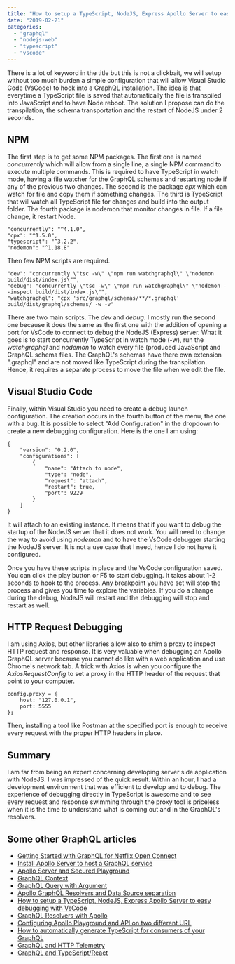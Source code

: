 ```yaml
---
title: "How to setup a TypeScript, NodeJS, Express Apollo Server to easy debugging with VsCode"
date: "2019-02-21"
categories: 
  - "graphql"
  - "nodejs-web"
  - "typescript"
  - "vscode"
---
```


There is a lot of keyword in the title but this is not a clickbait, we will setup without too much burden a simple configuration that will allow Visual Studio Code (VsCode) to hook into a GraphQL installation. The idea is that everytime a TypeScript file is saved that automatically the file is transpiled into JavaScript and to have Node reboot. The solution I propose can do the transpilation, the schema transportation and the restart of NodeJS under 2 seconds.

## NPM

The first step is to get some NPM packages. The first one is named _concurrently_ which will allow from a single line, a single NPM command to execute multiple commands. This is required to have TypeScript in watch mode, having a file watcher for the GraphQL schemas and restarting node if any of the previous two changes. The second is the package _cpx_ which can watch for file and copy them if something changes. The third is TypeScript that will watch all TypeScript file for changes and build into the output folder. The fourth package is nodemon that monitor changes in file. If a file change, it restart Node.

```
"concurrently": "^4.1.0",
"cpx": "^1.5.0",
"typescript": "^3.2.2",
"nodemon": "^1.18.8"
```

Then few NPM scripts are required.

```
"dev": "concurrently \"tsc -w\" \"npm run watchgraphql\" \"nodemon build/dist/index.js\"",
"debug": "concurrently \"tsc -w\" \"npm run watchgraphql\" \"nodemon --inspect build/dist/index.js\"",
"watchgraphql": "cpx 'src/graphql/schemas/**/*.graphql' build/dist/graphql/schemas/ -w -v"
```

There are two main scripts. The _dev_ and _debug_. I mostly run the second one because it does the same as the first one with the addition of opening a port for VsCode to connect to debug the NodeJS (Express) server. What it goes is to start concurrently TypeScript in watch mode (-w), run the _watchgraphql_ and _nodemon_ to watch every file (produced JavaScript and GraphQL schema files. The GraphQL's schemas have there own extension ".graphql" and are not moved like TypeScript during the transpilation. Hence, it requires a separate process to move the file when we edit the file.

## Visual Studio Code

Finally, within Visual Studio you need to create a debug launch configuration. The creation occurs in the fourth button of the menu, the one with a bug. It is possible to select "Add Configuration" in the dropdown to create a new debugging configuration. Here is the one I am using:

```
{
    "version": "0.2.0",
    "configurations": [
        {
            "name": "Attach to node",
            "type": "node",
            "request": "attach",
            "restart": true,
            "port": 9229
        }
    ]
}
```

It will attach to an existing instance. It means that if you want to debug the startup of the NodeJS server that it does not work. You will need to change the way to avoid using _nodemon_ and to have the VsCode debugger starting the NodeJS server. It is not a use case that I need, hence I do not have it configured.

Once you have these scripts in place and the VsCode configuration saved. You can click the play button or F5 to start debugging. It takes about 1-2 seconds to hook to the process. Any breakpoint you have set will stop the process and gives you time to explore the variables. If you do a change during the debug, NodeJS will restart and the debugging will stop and restart as well.

## HTTP Request Debugging

I am using Axios, but other libraries allow also to shim a proxy to inspect HTTP request and response. It is very valuable when debugging an Apollo GraphQL server because you cannot do like with a web application and use Chrome's network tab. A trick with Axios is when you configure the _AxiosRequestConfig_ to set a proxy in the HTTP header of the request that point to your computer.
```
config.proxy = {
    host: "127.0.0.1",
    port: 5555
};
```
Then, installing a tool like Postman at the specified port is enough to receive every request with the proper HTTP headers in place.

## Summary

I am far from being an expert concerning developing server side application with NodeJS. I was impressed of the quick result. Within an hour, I had a development environment that was efficient to develop and to debug. The experience of debugging directly in TypeScript is awesome and to see every request and response swimming through the proxy tool is priceless when it is the time to understand what is coming out and in the GraphQL's resolvers.

## Some other GraphQL articles

- [Getting Started with GraphQL for Netflix Open Connect](getting-started-with-graphql-for-netflix-open-connect)
- [Install Apollo Server to host a GraphQL service](install-apollo-server-to-host-a-graphql-service)
- [Apollo Server and Secured Playground](apollo-server-and-secured-playground)
- [GraphQL Context](graphql-context)
- [GraphQL Query with Argument](graphql-query-with-argument)
- [Apollo GraphQL Resolvers and Data Source separation](apollo-graphql-resolvers-and-data-source-separation)
- [How to setup a TypeScript, NodeJS, Express Apollo Server to easy debugging with VsCode](how-to-setup-a-typescript-nodejs-express-apollo-server-to-easy-debugging-with-vscode)
- [GraphQL Resolvers with Apollo](graphql-resolvers-with-apollo)
- [Configuring Apollo Playground and API on two different URL](configuring-apollo-playground-and-api-on-two-different-url)
- [How to automatically generate TypeScript for consumers of your GraphQL](how-to-automatically-generate-typescript-for-consumer-of-your-graphql)
- [GraphQL and HTTP Telemetry](graphql-extension-to-collect-http-and-resolvers-telemetry)  
- [GraphQL and TypeScript/React](how-to-consume-graphql-in-typescript-and-react)